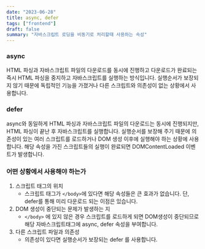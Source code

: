 ```yaml
---
date: "2023-06-28"
title: async, defer
tags: ["frontend"]
draft: false
summary: "자바스크립트 로딩을 비동기로 처리할때 사용하는 속성"
---
```


### async

HTML 파싱과 자바스크립트 파일의 다운로드를 동시에 진행하고 다운로드가 완료되는 즉시 HTML 파싱을 중지하고 자바스크립트를 실행하는 방식입니다.
실행순서가 보장되지 않기 때문에 독립적인 기능을 가졌거나 다른 스크립트와 의존성이 없는 상황에서 사용합니다.

### defer

async와 동일하게 HTML 파싱과 자바스크립트 파일의 다운로드는 동시에 진행되지만, HTML 파싱이 끝난 후 자바스크립트를 실행합니다.
실행순서를 보장해 주기 때문에 의존성이 있는 여러 스크립트를 로드하거나 DOM 생성 이후에 실행해야 하는 상황에 사용합니다.
해당 속성을 가진 스크립트들의 실행이 완료되면 DOMContentLoaded 이벤트가 발생합니다.

### 어떤 상황에서 사용해야 하는가

1. 스크립트 태그의 위치
   - 스크립트 태그가 `</body>`에 있다면 해당 속성들은 큰 효과가 없습니다. 단, defer를 통해 미리 다운로드 되는 이점은 있습니다.
2. DOM 생성이 중단되는 문제가 발생하는 지
   - `</body>` 에 있지 않은 경우 스크립트를 로드하게 되면 DOM생성이 중단되므로 해당 자바스크립트태그에 async, defer 속성을 부여합니다.
3. 다른 스크립트 파일과 의존성
   - 의존성이 있다면 실행순서가 보장되는 defer 를 사용합니다.
